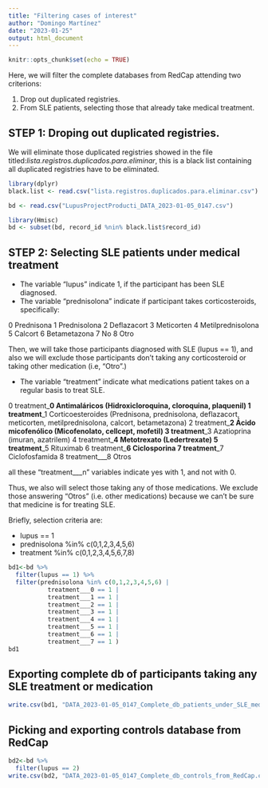 ```yaml
---
title: "Filtering cases of interest"
author: "Domingo Martínez"
date: "2023-01-25"
output: html_document
---
```


```r
knitr::opts_chunk$set(echo = TRUE)
```

Here, we will filter the complete databases from RedCap attending two criterions:

1. Drop out duplicated registries.
2. From SLE patients, selecting those that already take medical treatment.

## STEP 1: Droping out duplicated registries.

We will eliminate those duplicated registries showed in the file titled:*lista.registros.duplicados.para.eliminar*, this is a black list containing all duplicated registries have to be eliminated.

```r
library(dplyr)
black.list <- read.csv("lista.registros.duplicados.para.eliminar.csv")
```

```r
bd <- read.csv("LupusProjectProducti_DATA_2023-01-05_0147.csv")
```

```r
library(Hmisc)
bd <- subset(bd, record_id %nin% black.list$record_id)
```

## STEP 2: Selecting SLE patients under medical treatment

- The variable "lupus" indicate 1, if the participant has been SLE diagnosed.
- The variable "prednisolona" indicate if participant takes corticosteroids, specifically:

0	Prednisona
1	Prednisolona
2	Deflazacort
3	Meticorten
4	Metilprednisolona
5	Calcort
6	Betametazona
7	No
8	Otro

Then, we will take those participants diagnosed with SLE (lupus == 1), and also we will exclude those participants don't taking any corticosteroid or taking other medication (i.e, "Otro".)

- The variable “treatment” indicate what medications patient takes on a regular basis to treat SLE.

0	treatment___0	Antimaláricos (Hidroxicloroquina, cloroquina, plaquenil)
1	treatment___1	Corticoesteroides (Prednisona, prednisolona, deflazacort, meticorten, metilprednisolona, calcort, betametazona)
2	treatment___2	Ácido micofenólico (Micofenolato, cellcept, mofetil)
3	treatment___3	Azatioprina (imuran, azatrilem)
4	treatment___4	Metotrexato (Ledertrexate)
5	treatment___5	Rituximab
6	treatment___6	Ciclosporina
7	treatment___7	Ciclofosfamida
8	treatment___8	Otros

all these "treatment___n" variables indicate yes with 1, and not with 0.

Thus, we also will select those taking any of those medications. We exclude those answering "Otros" (i.e. other medications) because we can't be sure that medicine is for treating SLE.

Briefly, selection criteria are:

- lupus == 1
- prednisolona %in% c(0,1,2,3,4,5,6)
- treatment %in% c(0,1,2,3,4,5,6,7,8)

```r
bd1<-bd %>%
  filter(lupus == 1) %>%
  filter(prednisolona %in% c(0,1,2,3,4,5,6) | 
           treatment___0 == 1 |
           treatment___1 == 1 |
           treatment___2 == 1 |
           treatment___3 == 1 |
           treatment___4 == 1 |
           treatment___5 == 1 |
           treatment___6 == 1 |
           treatment___7 == 1 ) 
bd1
```


## Exporting complete db of participants taking any SLE treatment or medication
```r
write.csv(bd1, "DATA_2023-01-05_0147_Complete_db_patients_under_SLE_medication_5.csv")
```

## Picking and exporting controls database from RedCap
```r
bd2<-bd %>%
  filter(lupus == 2)
write.csv(bd2, "DATA_2023-01-05_0147_Complete_db_controls_from_RedCap.csv")
```




